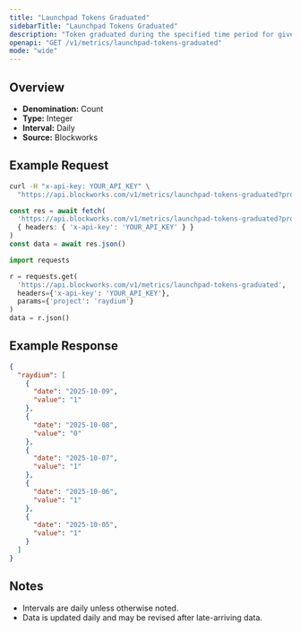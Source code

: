 ```yaml
---
title: "Launchpad Tokens Graduated"
sidebarTitle: "Launchpad Tokens Graduated"
description: "Token graduated during the specified time period for given launchpad."
openapi: "GET /v1/metrics/launchpad-tokens-graduated"
mode: "wide"
---
```


## Overview

- **Denomination:** Count
- **Type:** Integer
- **Interval:** Daily
- **Source:** Blockworks

## Example Request

<CodeGroup>

```bash cURL
curl -H "x-api-key: YOUR_API_KEY" \
  "https://api.blockworks.com/v1/metrics/launchpad-tokens-graduated?project=raydium"
```

```typescript TypeScript
const res = await fetch(
  'https://api.blockworks.com/v1/metrics/launchpad-tokens-graduated?project=raydium',
  { headers: { 'x-api-key': 'YOUR_API_KEY' } }
)
const data = await res.json()
```

```python Python
import requests

r = requests.get(
  'https://api.blockworks.com/v1/metrics/launchpad-tokens-graduated',
  headers={'x-api-key': 'YOUR_API_KEY'},
  params={'project': 'raydium'}
)
data = r.json()
```

</CodeGroup>

## Example Response

```json
{
  "raydium": [
    {
      "date": "2025-10-09",
      "value": "1"
    },
    {
      "date": "2025-10-08",
      "value": "0"
    },
    {
      "date": "2025-10-07",
      "value": "1"
    },
    {
      "date": "2025-10-06",
      "value": "1"
    },
    {
      "date": "2025-10-05",
      "value": "1"
    }
  ]
}
```

## Notes
- Intervals are daily unless otherwise noted.
- Data is updated daily and may be revised after late-arriving data.